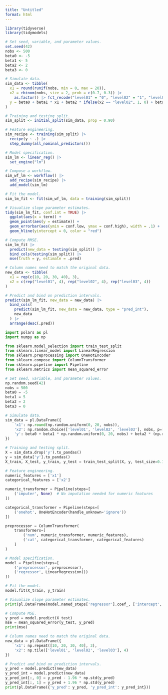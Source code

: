```yaml
---
title: "Untitled"
format: html
---
```


```r
library(tidyverse)
library(tidymodels)

# Set seed, variable, and parameter values.
set.seed(42)
nobs <- 500
beta0 <- -5
beta1 <- 5
beta2 <- 2
beta3 <- 0

# Simulate data.
sim_data <- tibble(
  x1 = round(runif(nobs, min = 0, max = 20)),
  x2 = rbinom(nobs, size = 2, prob = c(0.7, 0.3)) |> 
    as.factor() |> fct_recode("level01" = "0", "level02" = "1", "level03" = "2"),
  y = beta0 + beta1 * x1 + beta2 * ifelse(x2 == "level02", 1, 0) + beta3 * ifelse(x2 == "level03", 1, 0) + rnorm(nobs, mean = 0, sd = 3)
)

# Training and testing split.
sim_split <- initial_split(sim_data, prop = 0.90)

# Feature engineering.
sim_recipe <- training(sim_split) |>
  recipe(y ~ .) |> 
  step_dummy(all_nominal_predictors())

# Model specification.
sim_lm <- linear_reg() |> 
  set_engine("lm")

# Compose a workflow.
sim_wf_lm <- workflow() |> 
  add_recipe(sim_recipe) |> 
  add_model(sim_lm)

# Fit the model.
sim_lm_fit <- fit(sim_wf_lm, data = training(sim_split))

# Visualize slope parameter estimates.
tidy(sim_lm_fit, conf.int = TRUE) |> 
  ggplot(aes(x = term)) + 
  geom_point(aes(y = estimate)) + 
  geom_errorbar(aes(ymin = conf.low, ymax = conf.high), width = .1) +
  geom_hline(yintercept = 0, color = "red")

# Compute RMSE.
sim_lm_fit |> 
  predict(new_data = testing(sim_split)) |>
  bind_cols(testing(sim_split)) |>
  mse(truth = y, estimate = .pred)

# Column names need to match the original data.
new_data <- tibble(
  x1 = rep(c(10, 20, 30, 40), 3),
  x2 = c(rep("level01", 4), rep("level02", 4), rep("level03", 4))
)

# Predict and bind on prediction intervals.
predict(sim_lm_fit, new_data = new_data) |> 
  bind_cols(
    predict(sim_lm_fit, new_data = new_data, type = "pred_int"),
    new_data
  ) |> 
  arrange(desc(.pred))
```

```python
import polars as pl
import numpy as np

from sklearn.model_selection import train_test_split
from sklearn.linear_model import LinearRegression
from sklearn.preprocessing import OneHotEncoder
from sklearn.compose import ColumnTransformer
from sklearn.pipeline import Pipeline
from sklearn.metrics import mean_squared_error

# Set seed, variable, and parameter values.
np.random.seed(42)
nobs = 500
beta0 = -5
beta1 = 5
beta2 = 2
beta3 = 0

# Simulate data.
sim_data = pl.DataFrame({
    'x1': np.round(np.random.uniform(0, 20, nobs)),
    'x2': np.random.choice(['level01', 'level02', 'level03'], nobs, p=[0.7, 0.2, 0.1]),
    'y': beta0 + beta1 * np.random.uniform(0, 20, nobs) + beta2 * (np.random.choice(['level01', 'level02', 'level03'], nobs, p=[0.7, 0.2, 0.1]) == 'level02') + beta3 * (np.random.choice(['level01', 'level02', 'level03'], nobs, p=[0.7, 0.2, 0.1]) == 'level03') + np.random.normal(0, 3, nobs)
})

# Training and testing split.
X = sim_data.drop('y').to_pandas()
y = sim_data['y'].to_pandas()
X_train, X_test, y_train, y_test = train_test_split(X, y, test_size=0.1, random_state=42)

# Feature engineering.
numeric_features = ['x1']
categorical_features = ['x2']

numeric_transformer = Pipeline(steps=[
    ('imputer', None)  # No imputation needed for numeric features
])

categorical_transformer = Pipeline(steps=[
    ('onehot', OneHotEncoder(handle_unknown='ignore'))
])

preprocessor = ColumnTransformer(
    transformers=[
        ('num', numeric_transformer, numeric_features),
        ('cat', categorical_transformer, categorical_features)
    ]
)

# Model specification.
model = Pipeline(steps=[
    ('preprocessor', preprocessor),
    ('regressor', LinearRegression())
])

# Fit the model.
model.fit(X_train, y_train)

# Visualize slope parameter estimates.
print(pl.DataFrame(model.named_steps['regressor'].coef_, ['intercept', 'x1', 'x2_level02', 'x2_level03']))

# Compute MSE.
y_pred = model.predict(X_test)
mse = mean_squared_error(y_test, y_pred)
print(mse)

# Column names need to match the original data.
new_data = pl.DataFrame({
    'x1': np.repeat([10, 20, 30, 40], 3),
    'x2': np.tile(['level01', 'level02', 'level03'], 4)
})

# Predict and bind on prediction intervals.
y_pred = model.predict(new_data)
y_pred_int = model.predict(new_data)
y_pred_int[:, 0] = y_pred - 1.96 * np.std(y_pred)
y_pred_int[:, 1] = y_pred + 1.96 * np.std(y_pred)
print(pl.DataFrame({'y_pred': y_pred, 'y_pred_int': y_pred_int}))
```
